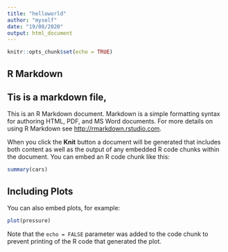 ```yaml
---
title: "helloworld"
author: "myself"
date: "19/08/2020"
output: html_document
---
```


```r
knitr::opts_chunk$set(echo = TRUE)
```

## R Markdown
## Tis is a markdown file,

This is an R Markdown document. Markdown is a simple formatting syntax for authoring HTML, PDF, and MS Word documents. For more details on using R Markdown see <http://rmarkdown.rstudio.com>.

When you click the **Knit** button a document will be generated that includes both content as well as the output of any embedded R code chunks within the document. You can embed an R code chunk like this:

```r
summary(cars)
```

## Including Plots

You can also embed plots, for example:

```r
plot(pressure)
```

Note that the `echo = FALSE` parameter was added to the code chunk to prevent printing of the R code that generated the plot.
